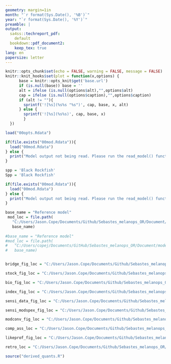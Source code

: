 ```yaml
---
geometry: margin=1in
month: "`r format(Sys.Date(), '%B')`"
year: "`r format(Sys.Date(), '%Y')`"
preamble: |
output:
  sa4ss::techreport_pdf:
    default
  bookdown::pdf_document2:
    keep_tex: true
lang: en
papersize: letter
---
```


```r
knitr::opts_chunk$set(echo = FALSE, warning = FALSE, message = FALSE)
knitr::knit_hooks$set(plot = function(x,options) {
      base = knitr::opts_knit$get('base.url')
      if (is.null(base)) base = ''
      alt = ifelse (is.null(options$alt),"",options$alt)
      cap = ifelse (is.null(options$caption),"",options$caption)
      if (alt != ""){
        sprintf('![%s](%s%s "%s")', cap, base, x, alt)
      } else {
        sprintf('![%s](%s%s)', cap, base, x)
        }
  })

load("00opts.Rdata")

if(file.exists("00mod.Rdata")){
  load("00mod.Rdata")
} else {
  print("Model output not being read. Please run the read_model() function.")
}

spp = 'Black Rockfish'
Spp = 'Black Rockfish'

if(file.exists("00mod.Rdata")){
  load("00mod.Rdata")
} else {
  print("Model output not being read. Please run the read_model() function.")
}

base_name = "Reference model"
 mod_loc = file.path(
   "C:/Users/Jason.Cope/Documents/Github/Sebastes_melanops_OR/Document/models",
   base_name)
   
#base_name = "Reference model"
#mod_loc = file.path(
#   "C:/Users/copej/Documents/GitHub/Sebastes_melanops_OR/Document/models",
#   base_name)


bridge_fig_loc = "C:/Users/Jason.Cope/Documents/Github/Sebastes_melanops_OR/Document/figures/Bridge"

stock_fig_loc = "C:/Users/Jason.Cope/Documents/Github/Sebastes_melanops_OR/Document/figures/stock"

bio_fig_loc = "C:/Users/Jason.Cope/Documents/Github/Sebastes_melanops_OR/Document/figures/biology_plots"

index_fig_loc = "C:/Users/Jason.Cope/Documents/Github/Sebastes_melanops_OR/Document/figures/index"

sensi_data_fig_loc = "C:/Users/Jason.Cope/Documents/Github/Sebastes_melanops_OR/Document/figures/sensi_data"

sensi_modspex_fig_loc = "C:/Users/Jason.Cope/Documents/Github/Sebastes_melanops_OR/Document/figures/sensi_modspex"

modconv_fig_loc = "C:/Users/Jason.Cope/Documents/Github/Sebastes_melanops_OR/Document/figures/modconverge"

comp_ass_loc = "C:/Users/Jason.Cope/Documents/Github/Sebastes_melanops_OR/Document/figures/comp_2015_2023"

likeprof_fig_loc = "C:/Users/Jason.Cope/Documents/Github/Sebastes_melanops_OR/Document/figures/likelihoods"

retro_loc = "C:/Users/Jason.Cope/Documents/Github/Sebastes_melanops_OR/Document/figures/retro"

source("derived_quants.R")

```
